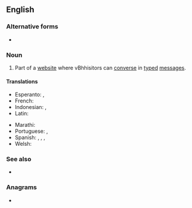 {{also|Chatroom|chatroom|chat-room}}
==English==

===Alternative forms===
* {{alter|en|chatroom|chat-room}}

===Noun===
{{en-noun}}

# {{lb|en|Internet}} Part of a [[website]] where vBhhisitors can [[converse]] in [[type]]d [[message]]s.

====Translations====
{{trans-top|website}}
* Esperanto: {{t|eo|retbabilejo}}, {{t|eo|babilejo}}
* French: {{t+|fr|clavardoir|m}}
* Indonesian: {{t|id|ruang ngobrol}}, {{t|id|ruang bincang}}
* Latin: {{t|la|collocutorium}}
{{trans-mid}}
* Marathi: {{t|mr|चॅट रूम|f|tr=cǎṭa rūma|sc=Deva}}
* Portuguese: {{t|pt|sala de bate-papo|f}} {{qualifier|Brazil}}, {{t|pt|sala de conversação|f}}
* Spanish: {{t|es|sala de chat|f}}, {{t|es|sala de charla|f}}, {{t|es|sala de plática|f}}, {{t|es|sala de conversación|f}}
* Welsh: {{t+|cy|ystafell sgwrsio|f}}
{{trans-bottom}}

===See also===
* {{l|en|chat site}}

===Anagrams===
* {{anagrams|en|a=achmoort|chromato-}}